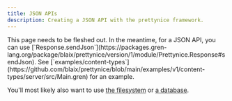 ```yaml
---
title: JSON APIs
description: Creating a JSON API with the prettynice framework.
---
```



<Aside type="note">
  This page needs to be fleshed out.
  In the meantime, for a JSON API, you can use [`Response.sendJson`](https://packages.gren-lang.org/package/blaix/prettynice/version/1/module/Prettynice.Response#sendJson).
  See [`examples/content-types`](https://github.com/blaix/prettynice/blob/main/examples/v1/content-types/server/src/Main.gren) for an example.

  You'll most likely also want to use [the filesystem](https://github.com/blaix/prettynice/blob/main/examples/v1/running-tasks/server/src/Main.gren)
  or [a database](https://github.com/blaix/prettynice/tree/main/examples/v1/database-http).
</Aside>

